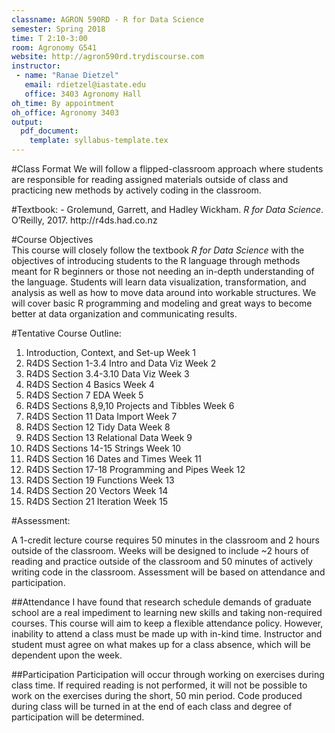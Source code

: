 ```yaml
---
classname: AGRON 590RD - R for Data Science  
semester: Spring 2018
time: T 2:10-3:00
room: Agronomy G541
website: http://agron590rd.trydiscourse.com 
instructor:
 - name: "Ranae Dietzel"
   email: rdietzel@iastate.edu
   office: 3403 Agronomy Hall
oh_time: By appointment
oh_office: Agronomy 3403
output:
  pdf_document:
    template: syllabus-template.tex
---
```

#Class Format
We will follow a flipped-classroom approach where students are responsible for reading assigned materials outside of class and practicing new methods by actively coding in the classroom. 


#Textbook:
- Grolemund, Garrett, and Hadley Wickham. *R for Data Science*. O'Reilly, 2017. http://r4ds.had.co.nz


#Course Objectives  
This course will closely follow the textbook *R for Data Science* with the objectives of introducing students to the R language through methods meant for R beginners or those not needing an in-depth understanding of the language. Students will learn data visualization, transformation, and analysis as well as how to move data around into workable structures. We will cover basic R programming and modeling and great ways to become better at data organization and communicating results. 


#Tentative Course Outline:

1. Introduction, Context, and Set-up \dotfill Week 1
1. R4DS Section 1-3.4 Intro and Data Viz \dotfill Week 2
1. R4DS Section 3.4-3.10 Data Viz \dotfill Week 3
1. R4DS Section 4 Basics  \dotfill Week 4
1. R4DS Section 7 EDA \dotfill Week 5
1. R4DS Sections 8,9,10 Projects and Tibbles \dotfill Week 6
1. R4DS Section 11 Data Import  \dotfill Week 7
1. R4DS Section 12 Tidy Data \dotfill Week 8
1. R4DS Section 13 Relational Data \dotfill Week 9
1. R4DS Sections 14-15 Strings \dotfill Week 10
1. R4DS Section 16 Dates and Times \dotfill Week 11
1. R4DS Section 17-18 Programming and Pipes \dotfill Week 12
1. R4DS Section 19 Functions \dotfill Week 13
1. R4DS Section 20 Vectors \dotfill Week 14
1. R4DS Section 21 Iteration \dotfill Week 15

#Assessment: 

A 1-credit lecture course requires 50 minutes in the classroom and 2 hours outside of the classroom. Weeks will be designed to include ~2 hours of reading and practice outside of the classroom and 50 minutes of actively writing code in the classroom. Assessment will be based on attendance and participation. 

##Attendance 
I have found that research schedule demands of graduate school are a real impediment to learning new skills and taking non-required courses. This course will aim to keep a flexible attendance policy. However, inability to attend a class must be made up with in-kind time. Instructor and student must agree on what makes up for a class absence, which will be dependent upon the week.   

##Participation 
Participation will occur through working on exercises during class time. If required reading is not performed, it will not be possible to work on the exercises during the short, 50 min period. Code produced during class will be turned in at the end of each class and degree of participation will be determined.  